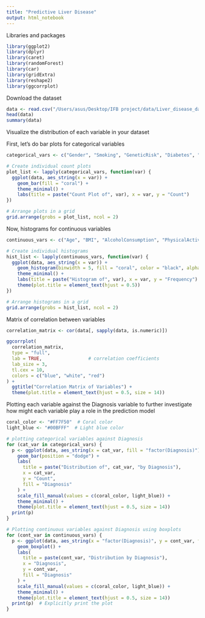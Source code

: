 ```yaml
---
title: "Predictive Liver Disease"
output: html_notebook
---
```


Libraries and packages

```r
library(ggplot2)
library(dplyr)
library(caret)
library(randomForest)
library(car)
library(gridExtra)
library(reshape2)
library(ggcorrplot)
```

Download the dataset

```r
data <- read.csv("/Users/asus/Desktop/IFB project/data/Liver_disease_data.csv")
head(data)
summary(data)
```

Visualize the distribution of each variable in your dataset

First, let's do bar plots for categorical variables

```r
categorical_vars <- c("Gender", "Smoking", "GeneticRisk", "Diabetes", "Hypertension", "Diagnosis")

# Create individual count plots
plot_list <- lapply(categorical_vars, function(var) {
  ggplot(data, aes_string(x = var)) +
    geom_bar(fill = "coral") +
    theme_minimal() +
    labs(title = paste("Count Plot of", var), x = var, y = "Count")
})

# Arrange plots in a grid
grid.arrange(grobs = plot_list, ncol = 2)
```

Now, histograms for continuous variables 

```r
continuous_vars <- c("Age", "BMI", "AlcoholConsumption", "PhysicalActivity", "LiverFunctionTest")

# Create individual histograms
hist_list <- lapply(continuous_vars, function(var) {
  ggplot(data, aes_string(x = var)) +
    geom_histogram(binwidth = 5, fill = "coral", color = "black", alpha = 0.7) +
    theme_minimal() +
    labs(title = paste("Histogram of", var), x = var, y = "Frequency") +
    theme(plot.title = element_text(hjust = 0.5))
})

# Arrange histograms in a grid
grid.arrange(grobs = hist_list, ncol = 2)
```
Matrix of correlation between variables 

```r

correlation_matrix <- cor(data[, sapply(data, is.numeric)])

ggcorrplot(
  correlation_matrix,
  type = "full",              
  lab = TRUE,                 # correlation coefficients
  lab_size = 3,               
  tl.cex = 10,                
  colors = c("blue", "white", "red")  
) +
  ggtitle("Correlation Matrix of Variables") +
  theme(plot.title = element_text(hjust = 0.5, size = 14))
```

Plotting each variable against the Diagnosis variable to further investigate how might each variable play a role in the prediction model

```r
coral_color <- "#FF7F50"  # Coral color
light_blue <- "#00BFFF"  # Light blue color

# plotting categorical variables against Diagnosis
for (cat_var in categorical_vars) {
  p <- ggplot(data, aes_string(x = cat_var, fill = "factor(Diagnosis)")) +
    geom_bar(position = "dodge") +
    labs(
      title = paste("Distribution of", cat_var, "by Diagnosis"),
      x = cat_var,
      y = "Count",
      fill = "Diagnosis"
    ) +
    scale_fill_manual(values = c(coral_color, light_blue)) + 
    theme_minimal() +
    theme(plot.title = element_text(hjust = 0.5, size = 14))
  print(p)  
}
```

```r
# Plotting continuous variables against Diagnosis using boxplots
for (cont_var in continuous_vars) {
  p <- ggplot(data, aes_string(x = "factor(Diagnosis)", y = cont_var, fill = "factor(Diagnosis)")) +
    geom_boxplot() +
    labs(
      title = paste(cont_var, "Distribution by Diagnosis"),
      x = "Diagnosis",
      y = cont_var,
      fill = "Diagnosis"
    ) +
    scale_fill_manual(values = c(coral_color, light_blue)) +
    theme_minimal() +
    theme(plot.title = element_text(hjust = 0.5, size = 14))
  print(p)  # Explicitly print the plot
}
```




